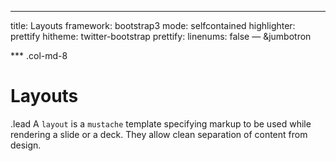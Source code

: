 ---
title: Layouts
framework: bootstrap3
mode: selfcontained
highlighter: prettify
hitheme: twitter-bootstrap
prettify:
  linenums: false
--- &jumbotron

*** .col-md-8

# Layouts

.lead A `layout` is a `mustache` template specifying markup to be used while rendering a slide or a deck. They allow clean separation of content from design.
